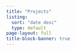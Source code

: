 ```yaml
---
title: "Projects"
listing:
  sort: "date desc"
  type: default
page-layout: full
title-block-banner: true
---
```

